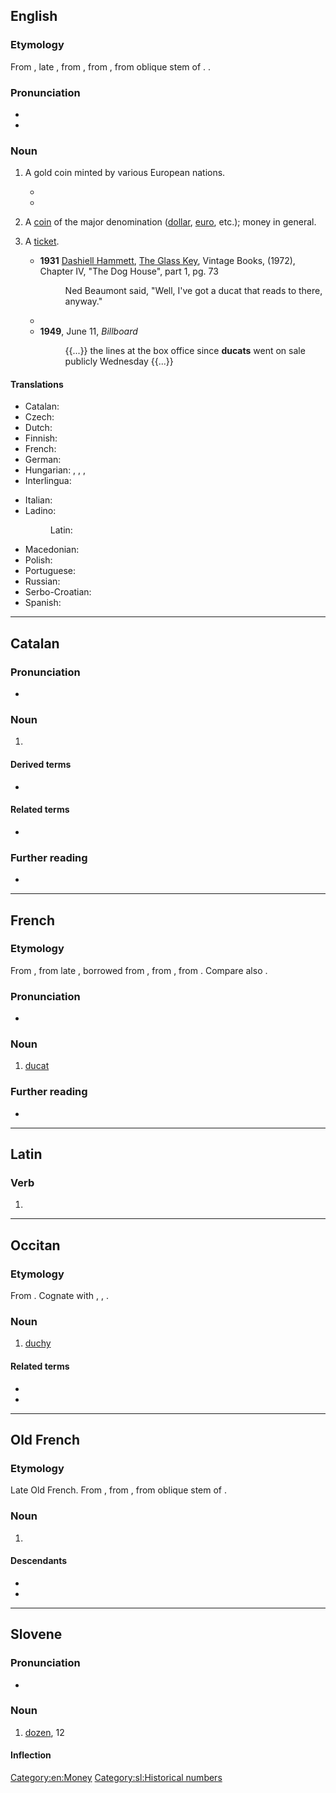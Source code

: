 {{also|Ducat|ducât|dūcat}}
==English==

===Etymology===
{{root|en|ine-pro|*dewk-}}
From {{etyl|frm|en}}, late {{etyl|fro|en}} {{m|fro|ducat}}, from {{etyl|roa-oit|en}} {{m|it|ducato}}, from {{etyl|ML.|en}} {{m|la|ducatus}}, from oblique stem of {{m|la|dux||duke; leader}}. {{doublet|en|duchy}}.

===Pronunciation===
* {{IPA|en|/ˈdʌkət/}}
* {{audio|en|LL-Q1860 (eng)-Vealhurl-ducat.wav|Audio (UK)}}

===Noun===
{{wikipedia}}
{{en-noun}}

# {{lb|en|historical}} A gold coin minted by various European nations.
#* {{RQ:Shakespeare The Merchant of Venice|2|8|passage=Shylock: "My daughter! O my '''ducats'''! Fled with a Christian! O my Christian '''ducats'''! Justice! the law! my '''ducats''', and my daughter!..."}}
#* {{quote-book|1=en|year=1886|translator=H.L. Br&aelig;kstad|author=Peter Christen Asbj&oslash;rnsen|authorlink=Peter Christen Asbj&oslash;rnsen|title=Folk and Fairy Tales|page=166|passage=But when the innkeeper saw what kind of goat the lad had, he thought this was a goat worth having, so when the lad had fallen asleep, he took another goat which couldn't make any golden '''ducats''', and put that in its place.}}
# {{lb|en|informal}} A [[coin]] of the major denomination ([[dollar]], [[euro]], etc.); money in general.
# {{lb|en|US|theater|transport|slang}} A [[ticket]].
#*'''1931''' [https://en.wikipedia.org/wiki/Dashiell_Hammett Dashiell Hammett], [https://en.wikipedia.org/wiki/The_Glass_Key The Glass Key], Vintage Books, (1972), Chapter IV, "The Dog House", part 1, pg. 73
#*: Ned Beaumont said, "Well, I've got a ducat that reads to there, anyway."
#* {{quote-book|1=en|year=1946|author=George Johnston|authorlink=George Johnston (novelist)|title=Skyscrapers in the Mist|page=88|text=Customers are usually enticed in with a "'''ducat'''", or pass for one free dance.}}
#* '''1949''', June 11, ''Billboard''
#*: {{...}} the lines at the box office since '''ducats''' went on sale publicly Wednesday {{...}}

====Translations====
{{trans-top|historical gold coin}}
* Catalan: {{t+|ca|ducat|m}}
* Czech: {{t+|cs|dukát|m}}
* Dutch: {{t+|nl|dukaat|m}}
* Finnish: {{t|fi|dukaatti}}
* French: {{t+|fr|ducat|m}}
* German: {{t|de|Dukat|m}}
* Hungarian: {{t+|hu|dukát}}, {{t+|hu|aranypénz}}, {{t+|hu|aranyérme}}, {{t+|hu|arany}}
* Interlingua: {{t+|ia|ducato}}
{{trans-mid}}
* Italian: {{t+|it|ducato|m}}
* Ladino:
*: Latin: {{t|lad|dukado|m}}
* Macedonian: {{t|mk|дукат|m}}
* Polish: {{t+|pl|dukat|m}}
* Portuguese: {{t+|pt|ducado|m}}
* Russian: {{t+|ru|дука́т|m}}
* Serbo-Croatian: {{t+|sh|dukat|m}}
* Spanish: {{t+|es|ducado|m}}
{{trans-bottom}}

[[Category:en:Money]]

----

==Catalan==

===Pronunciation===
* {{ca-IPA}}

===Noun===
{{ca-noun|m}}

# {{l|en|duchy}}

====Derived terms====
* {{l|ca|gran ducat}}

====Related terms====
* {{l|ca|duc}}

===Further reading===
* {{R:IEC2}}

----

==French==

===Etymology===
From {{inh|fr|frm|-}}, from late {{inh|fr|fro|-}}, borrowed from {{der|fr|it|ducato}}, from {{der|fr|ML.|ducātus}}, from {{m|la|dux||duke; leader}}. Compare also {{m|fr|duché}}.

===Pronunciation===
* {{fr-IPA}}

===Noun===
{{fr-noun|m}}

# {{lb|fr|numismatics}} [[#English|ducat]]

===Further reading===
* {{R:TLFi}}

----

==Latin==

===Verb===
{{la-verb-form|dūcat}}

# {{inflection of|la|dūcō||3|s|pres|actv|subj}}

----

==Occitan==

===Etymology===
From {{inh|oc|la|ducatus}}. Cognate with {{cog|fr|duché}}, {{cog|ca|ducat}}, {{cog|it|ducato}}.

===Noun===
{{oc-noun|m}}

# [[duchy]]

====Related terms====
* {{l|oc|duc}}
* {{l|oc|ducau}}

----

==Old French==

===Etymology===
Late Old French. From {{etyl|roa-oit|fro}} {{m|it|ducato}}, from {{etyl|ML.|fro}} {{m|la|ducatus}}, from oblique stem of {{m|la|dux||duke; leader}}.

===Noun===
{{fro-noun|m}}

# {{l|en|ducat}} {{gloss|historical coin}}

====Descendants====
* {{desc|en|ducat|bor=1}}
* {{desc|fr|ducat}}

----

==Slovene==

===Pronunciation===
* {{sl-IPA|dūcat}}

===Noun===
{{sl-noun|dūcat|m-in}}

# [[dozen]], 12

====Inflection====
{{sl-decl-noun-m|dūcat}}

[[Category:sl:Historical numbers]]
